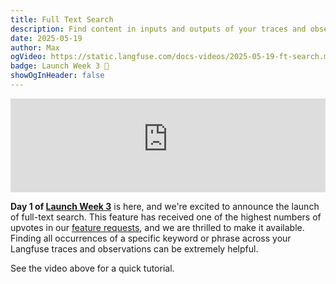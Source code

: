 ```yaml
---
title: Full Text Search
description: Find content in inputs and outputs of your traces and observations with full text search.
date: 2025-05-19
author: Max
ogVideo: https://static.langfuse.com/docs-videos/2025-05-19-ft-search.mp4
badge: Launch Week 3 🚀
showOgInHeader: false
---
```



<ChangelogHeader />

<iframe
  width="100%"
  src="https://www.youtube-nocookie.com/embed/9gPDNtQj1uU"
  title="Full Text Search Tutorial"
  frameBorder="0"
  allow="accelerometer; autoplay; clipboard-write; encrypted-media; gyroscope; picture-in-picture"
  className="aspect-video rounded border mt-6"
  allowFullScreen
></iframe>

**Day 1 of [Launch Week 3](/blog/2025-05-19-launch-week-3)** is here, and we're excited to announce the launch of full-text search. This feature has received one of the highest numbers of upvotes in our [feature requests](https://github.com/orgs/langfuse/discussions/939), and we are thrilled to make it available. Finding all occurrences of a specific keyword or phrase across your Langfuse traces and observations can be extremely helpful.

See the video above for a quick tutorial.
